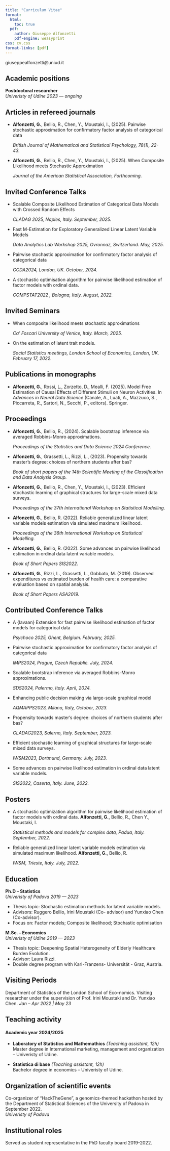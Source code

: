 ```yaml
---
title: "Curriculum Vitae"
format:
  html:
    toc: true
  pdf:
    author: Giuseppe Alfonzetti
    pdf-engine: weasyprint
css: cv.css
format-links: [pdf]
---
```


::: {.print-only .contact-block}
giuseppealfonzetti@uniud.it
:::

## Academic positions
**Postdoctoral researcher** <br> *Univeristy of Udine* [*2023 --- ongoing*]{.cvdate}

## Articles in refereed journals
- **Alfonzetti, G.**, Bellio, R., Chen, Y., Moustaki, I., (2025). Pairwise stochastic approximation for confirmatory factor analysis of categorical data <p class="text-primary">*British Journal of Mathematical and Statistical Psychology, 78(1), 22-43.*<p>

- **Alfonzetti, G.**, Bellio, R., Chen, Y., Moustaki, I., (2025). When Composite Likelihood meets Stochastic Approximation <p class="text-primary">*Journal of the American Statistical Association, Forthcoming.*<p>

## Invited Conference Talks
- Scalable Composite Likelihood Estimation of Categorical Data Models with Crossed Random Effects <p class="text-primary"> *CLADAG 2025, Naples, Italy. September, 2025.*<p>
- Fast M-Estimation for Exploratory Generalized Linear Latent Variable Models <p class="text-primary"> *Data Analytics Lab Workshop 2025, Ovronnaz, Switzerland. May, 2025.*<p>
- Pairwise stochastic approximation for confirmatory factor analysis of categorical data <p class="text-primary"> *CCDA2024, London, UK. October, 2024.*<p>
-  A stochastic optimisation algorithm for pairwise likelihood estimation of factor models with ordinal data. <p class="text-primary"> *COMPSTAT2022 , Bologna, Italy. August, 2022.* <p>

## Invited Seminars
- When composite likelihood meets stochastic approximations <p class="text-primary"> *Ca’ Foscari University of Venice, Italy. March, 2025.*<p>
- On the estimation of latent trait models. <p class="text-primary">*Social Statistics meetings, London School of Economics, London, UK. February 17, 2022.*<p>

## Publications in monographs
- **Alfonzetti, G.**, Rossi, L., Zorzetto, D., Mealli, F. (2025). Model Free Estimation of Causal Effects of Different Stimuli on Neuron Activities. In *Advances in Neural Data Science* (Canale, A., Luati, A., Mazzuco, S., Piccarreta, R., Sartori, N., Secchi, P., editors). Springer.

## Proceedings
- **Alfonzetti, G.**, Bellio, R., (2024). Scalable bootstrap inference via averaged Robbins-Monro approximations. <p class="text-primary">*Proceedings of the Statistics and Data Science 2024 Conference.*<p>
- **Alfonzetti, G.**, Grassetti, L., Rizzi, L., (2023). Propensity towards master's degree: choices of northern students after bas? <p class="text-primary">*Book of short papers of the 14th Scientific Meeting of the Classification and Data Analysis Group.*<p>
- **Alfonzetti, G.**, Bellio, R., Chen, Y., Moustaki, I., (2023). Efficient stochastic learning of graphical structures for large-scale mixed data surveys. <p class="text-primary">*Proceedings of the 37th International Workshop on Statistical Modelling.*<p>
- **Alfonzetti, G.**, Bellio, R. (2022). Reliable generalized linear latent variable models estimation via simulated maximum likelihood. <p class="text-primary">*Proceedings of the 36th International Workshop on Statistical Modelling.*<p>
- **Alfonzetti, G.**, Bellio, R. (2022). Some advances on pairwise likelihood estimation in ordinal data latent variable models. <p class="text-primary">*Book of Short Papers SIS2022.*<p>
- **Alfonzetti, G.**, Rizzi, L., Grassetti, L., Gobbato, M. (2019). Observed expenditures vs estimated burden of health care: a comparative evaluation based on spatial analysis. <p class="text-primary">*Book of Short Papers ASA2019.*<p>

## Contributed Conference Talks
- A {lavaan} Extension for fast pairwise likelihood estimation of factor models for categorical data <p class="text-primary"> *Psychoco 2025, Ghent, Belgium. February, 2025.*
- Pairwise stochastic approximation for confirmatory factor analysis of categorical data <p class="text-primary"> *IMPS2024, Prague, Czech Republic. July, 2024.* <p>
- Scalable bootstrap inference via averaged Robbins-Monro approximations. <p class="text-primary"> *SDS2024, Palermo, Italy. April, 2024.* <p>
- Enhancing public decision making via large-scale graphical model <p class="text-primary"> *AQMAPPS2023, Milano, Italy, October, 2023.* <p>
- Propensity towards master's degree: choices of northern students after bas? <p class="text-primary"> *CLADAG2023, Salerno, Italy. September, 2023.* <p>
- Efficient stochastic learning of graphical structures for large-scale mixed data surveys. <p class="text-primary"> *IWSM2023, Dortmund, Germany. July, 2023.* <p>
- Some advances on pairwise likelihood estimation in ordinal data latent variable models. <p class="text-primary">*SIS2022, Caserta, Italy. June, 2022.*<p>

## Posters
- A stochastic optimization algorithm for pairwise likelihood estimation of factor models with ordinal data. **Alfonzetti, G.**, Bellio, R., Chen Y., Moustaki, I. <p class="text-primary">*Statistical methods and models for complex data, Padua, Italy. September, 2022.*<p>
- Reliable generalized linear latent variable models estimation via simulated maximum likelihood. **Alfonzetti, G.**, Bellio, R. <p class="text-primary">*IWSM, Trieste, Italy. July, 2022.*<p>


## Education

**Ph.D -- Statistics** <br> *Univeristy of Padova* [*2019 --- 2023*]{.cvdate}

-  Thesis topic: Stochastic estimation methods for
latent variable models. 
-   Advisors: Ruggero Bellio, Irini Moustaki (Co-
advisor) and Yunxiao Chen (Co-advisor).
-  Focus on: Factor models; Composite likelihood;
Stochastic optimisation

**M.Sc. -- Economics** <br> *Univeristy of Udine* [*2019 --- 2023*]{.cvdate}

-  Thesis topic: Deepening Spatial Heterogeneity
of Elderly Healthcare Burden Evolution. 
-   Advisor: Laura Rizzi.
-  Double degree program with Karl-Franzens-
Universität - Graz, Austria.

## Visiting Periods
Department of Statistics of the London School of Eco-nomics. Visiting researcher under the supervision of Prof. Irini Moustaki and Dr. Yunxiao Chen. [*Jan -- Apr 2022 | May 23*]{.cvdate}


## Teaching activity
#### Academic year 2024/2025
- **Laboratory of Statistics and Mathemathics** [*(Teaching assistant, 12h)*]{.cvdate}<br> Master degree in International marketing, management and organization -- Univeristy of Udine.

- **Statistica di base** [*(Teaching assistant, 12h)*]{.cvdate}<br> Bachelor degree in economics -- Univeristy of Udine.

## Organization of scientific events
Co-organizer of "HackTheGene", a genomics-themed hackathon hosted by the Department of Statistical Sciences of the University of Padova in September 2022.
<br> *Univeristy of Padova*

## Institutional roles
Served as student representative in the PhD faculty board 2019-2022.

<!-- ::: {.no-print}
:::

::: {.print-only}

::: -->

